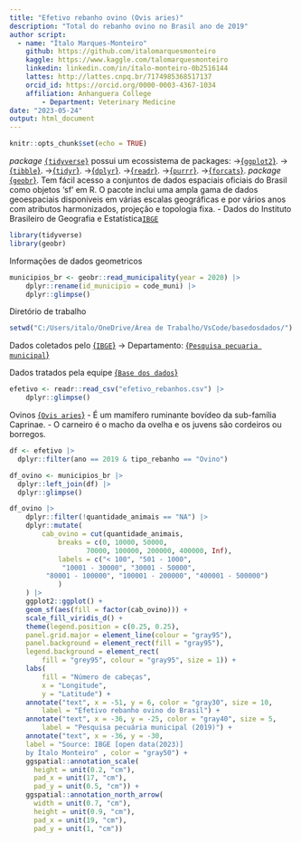 ```yaml
---
title: "Efetivo rebanho ovino (Ovis aries)"
description: "Total do rebanho ovino no Brasil ano de 2019"
author script: 
  - name: "Ítalo Marques-Monteiro"
    github: https://github.com/italomarquesmonteiro
    kaggle: https://www.kaggle.com/talomarquesmonteiro
    linkedin: linkedin.com/in/ítalo-monteiro-0b2516144
    lattes: http://lattes.cnpq.br/7174985368517137
    orcid_id: https://orcid.org/0000-0003-4367-1034
    affiliation: Anhanguera College  
        - Department: Veterinary Medicine
date: "2023-05-24"
output: html_document
---
```

```r
knitr::opts_chunk$set(echo = TRUE)
```
 
   *package* [`{tidyverse}`](https://www.tidyverse.org) possui um ecossistema de packages:
                           ->[{`ggplot2`}](https://ggplot2.tidyverse.org/).
                            ->[{`tibble`}](https://tibble.tidyverse.org/).
                             ->[{`tidyr`}](https://tidyr.tidyverse.org/).
                              ->[{`dplyr`}](https://dplyr.tidyverse.org/).
                               ->[{`readr`}](https://readr.tidyverse.org/).
                                ->[{`purrr`}](https://purrr.tidyverse.org/).
                                 ->[{`forcats`}](https://forcats.tidyverse.org/).
   *package* [{`geobr`}](https://github.com/ipeaGIT/geobr). Tem fácil acesso a conjuntos de dados espaciais oficiais do Brasil como objetos 'sf' em R. O pacote inclui uma ampla gama de dados geoespaciais disponíveis em várias escalas geográficas e por vários anos com atributos harmonizados, projeção e topologia fixa.
                 - Dados do Instituto Brasileiro de Geografia e Estatística[`IBGE`](https://concla.ibge.gov.br/classificacoes/por-tema/codigo-de-areas/codigo-de-areas)

```r
library(tidyverse)
library(geobr)
```


Informações de dados geometricos 
  
```r
municipios_br <- geobr::read_municipality(year = 2020) |>
    dplyr::rename(id_municipio = code_muni) |>
    dplyr::glimpse()
```


Diretório de trabalho
```r
setwd("C:/Users/italo/OneDrive/Área de Trabalho/VsCode/basedosdados/")
```



Dados coletados pelo [{`IBGE`}](https://www.ibge.gov.br)
        -> Departamento: [{`Pesquisa pecuaria municipal`}](https://www.ibge.gov.br/estatisticas/economicas/agricultura-e-pecuaria/9107-producao-da-pecuaria-municipal.html?=&t=downloads)

Dados tratados pela equipe [{`Base dos dados`}](https://basedosdados.org)
```r
efetivo <- readr::read_csv("efetivo_rebanhos.csv") |>
    dplyr::glimpse()
```

Ovinos [{`Ovis aries`}](https://pt.wikipedia.org/wiki/Ovis_aries) 
    - É um mamífero ruminante bovídeo da sub-família Caprinae. 
    - O carneiro é o macho da ovelha e os juvens são cordeiros ou borregos.
```r
df <- efetivo |>
  dplyr::filter(ano == 2019 & tipo_rebanho == "Ovino")

df_ovino <- municipios_br |>
  dplyr::left_join(df) |>
  dplyr::glimpse()
```

```r
df_ovino |>
    dplyr::filter(!quantidade_animais == "NA") |>
    dplyr::mutate(
        cab_ovino = cut(quantidade_animais,
            breaks = c(0, 10000, 50000,
                   70000, 100000, 200000, 400000, Inf),
            labels = c("< 100", "501 - 1000",
             "10001 - 30000", "30001 - 50000",
         "80001 - 100000", "100001 - 200000", "400001 - 500000")
            )
    ) |>
    ggplot2::ggplot() +
    geom_sf(aes(fill = factor(cab_ovino))) +
    scale_fill_viridis_d() +
    theme(legend.position = c(0.25, 0.25),
    panel.grid.major = element_line(colour = "gray95"),
    panel.background = element_rect(fill = "gray95"),
    legend.background = element_rect(
        fill = "grey95", colour = "gray95", size = 1)) +
    labs(
        fill = "Número de cabeças",
        x = "Longitude",
        y = "Latitude") +
    annotate("text", x = -51, y = 6, color = "gray30", size = 10,
        label = "Efetivo rebanho ovino do Brasil") +
    annotate("text", x = -36, y = -25, color = "gray40", size = 5,
        label = "Pesquisa pecuária municipal (2019)") +
    annotate("text", x = -36, y = -30,
    label = "Source: IBGE [open data(2023)]
    by Ítalo Monteiro" , color = "gray50") +
    ggspatial::annotation_scale(
      height = unit(0.2, "cm"),
      pad_x = unit(17, "cm"),
      pad_y = unit(0.5, "cm")) +
    ggspatial::annotation_north_arrow(
      width = unit(0.7, "cm"),
      height = unit(0.9, "cm"),
      pad_x = unit(19, "cm"),
      pad_y = unit(1, "cm"))
```


